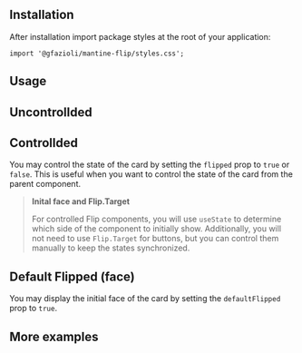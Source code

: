 
## Installation

<InstallScript packages="@gfazioli/mantine-flip" />

After installation import package styles at the root of your application:

```tsx
import '@gfazioli/mantine-flip/styles.css';
```

## Usage

<Demo data={demos.configurator} />

## Uncontrollded

<Demo data={demos.uncontrolled} />

## Controllded

You may control the state of the card by setting the `flipped` prop to `true` or `false`.
This is useful when you want to control the state of the card from the parent component.

<Demo data={demos.controlled} />

> **Inital face and Flip.Target**
>
> For controlled Flip components, you will use `useState` to determine which side of the component to initially show.
> Additionally, you will not need to use `Flip.Target` for buttons, but you can control them manually to keep the states synchronized.


## Default Flipped (face)

You may display the initial face of the card by setting the `defaultFlipped` prop to `true`.

<Demo data={demos.defaultFlipped} />

## More examples

<Demo data={demos.signin} />

